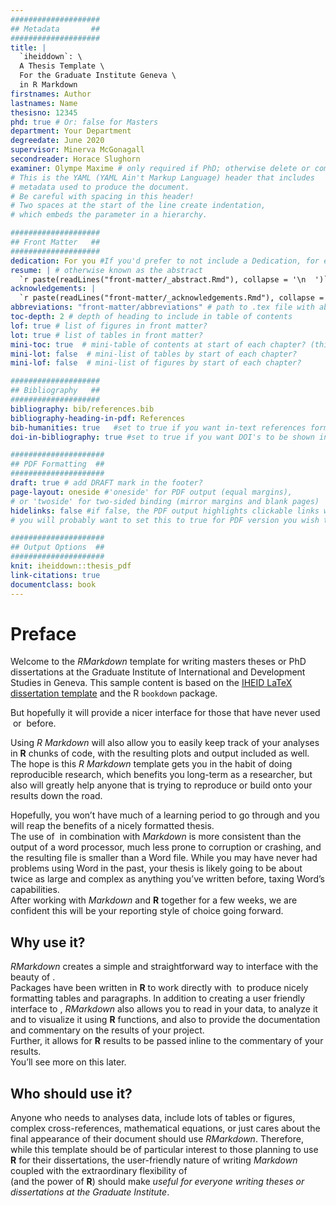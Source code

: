 ```yaml
---
####################
## Metadata       ##
####################
title: |
  `iheiddown`: \
  A Thesis Template \
  For the Graduate Institute Geneva \
  in R Markdown
firstnames: Author
lastnames: Name
thesisno: 12345
phd: true # Or: false for Masters
department: Your Department
degreedate: June 2020
supervisor: Minerva McGonagall
secondreader: Horace Slughorn
examiner: Olympe Maxime # only required if PhD; otherwise delete or comment out
# This is the YAML (YAML Ain't Markup Language) header that includes 
# metadata used to produce the document. 
# Be careful with spacing in this header!
# Two spaces at the start of the line create indentation,
# which embeds the parameter in a hierarchy.

####################
## Front Matter   ##
####################
dedication: For you #If you'd prefer to not include a Dedication, for example, simply delete the section entirely, or silence them (add # before each line). 
resume: | # otherwise known as the abstract
  `r paste(readLines("front-matter/_abstract.Rmd"), collapse = '\n  ')`
acknowledgements: |
  `r paste(readLines("front-matter/_acknowledgements.Rmd"), collapse = '\n  ')`
abbreviations: "front-matter/abbreviations" # path to .tex file with abbreviations
toc-depth: 2 # depth of heading to include in table of contents
lof: true # list of figures in front matter?
lot: true # list of tables in front matter?
mini-toc: true  # mini-table of contents at start of each chapter? (this just prepares it; you must also add \minitoc after the chapter titles)
mini-lot: false  # mini-list of tables by start of each chapter?
mini-lof: false  # mini-list of figures by start of each chapter?

####################
## Bibliography   ##
####################
bibliography: bib/references.bib
bibliography-heading-in-pdf: References
bib-humanities: true   #set to true if you want in-text references formatted as author-year
doi-in-bibliography: true #set to true if you want DOI's to be shown in the bibliography

#####################
## PDF Formatting  ##
#####################
draft: true # add DRAFT mark in the footer?
page-layout: oneside #'oneside' for PDF output (equal margins), 
# or 'twoside' for two-sided binding (mirror margins and blank pages) 
hidelinks: false #if false, the PDF output highlights clickable links with a colored border 
# you will probably want to set this to true for PDF version you wish to physically print

#####################
## Output Options  ##
#####################
knit: iheiddown::thesis_pdf
link-citations: true
documentclass: book
---
```


# Preface {.unnumbered}

<!-- 
The {.unnumbered} option here means that the introduction will be 
"Chapter 0." You can also use {-} for no numbers on chapters.
-->

Welcome to the *RMarkdown* template for writing masters theses or PhD dissertations 
at the Graduate Institute of International and Development Studies in Geneva. 
This sample content is based on the [IHEID  LaTeX dissertation template](https://github.com/jhollway/iheidmytex) and the R `bookdown` package.

But hopefully it will provide a nicer interface for those that have never used \TeX\ or \LaTeX\ before.

Using _R Markdown_ will also allow you to easily keep track of your analyses in **R** chunks of code, 
with the resulting plots and output included as well.  
The hope is this _R Markdown_ template gets you in the habit of doing reproducible research, 
which benefits you long-term as a researcher, 
but also will greatly help anyone that is trying to reproduce or build onto your results down the road.

Hopefully, you won't have much of a learning period to go through and you will reap the benefits of a nicely formatted thesis.  
The use of \LaTeX\ in combination with _Markdown_ is more consistent than the output of a word processor, 
much less prone to corruption or crashing, 
and the resulting file is smaller than a Word file. 
While you may have never had problems using Word in the past, 
your thesis is likely going to be about twice as large and complex as anything you've written before, taxing Word's capabilities.  
After working with _Markdown_ and **R** together for a few weeks, 
we are confident this will be your reporting style of choice going forward.

## Why use it? {-}

_RMarkdown_ creates a simple and straightforward way to interface with the beauty of \LaTeX\.  
Packages have been written in **R** to work directly with \LaTeX\ to produce nicely formatting tables and paragraphs. 
In addition to creating a user friendly interface to \LaTeX\, _RMarkdown_ also allows you to read in your data, to analyze it and to visualize it using **R** functions, and also to provide the documentation and commentary on the results of your project.  
Further, it allows for **R** results to be passed inline to the commentary of your results.  
You'll see more on this later.  

## Who should use it? {-}

Anyone who needs to analyses data, include lots of tables or figures, complex cross-references, mathematical equations,
or just cares about the final appearance of their document should use *RMarkdown*.
Therefore, while this template should be of particular interest to those planning to use **R** for their dissertations,
the user-friendly nature of writing _Markdown_ 
coupled with the extraordinary flexibility of \LaTeX\
(and the power of **R**)
should make *useful for everyone writing theses or dissertations at the Graduate Institute*.

